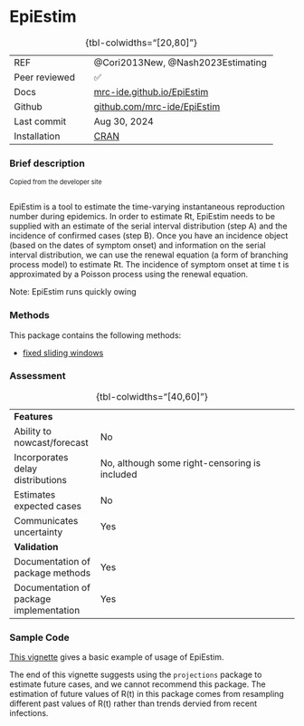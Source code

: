 # EpiEstim { .unnumbered}

| | 
|:---|:--------|
| REF|@Cori2013New, @Nash2023Estimating|
| Peer reviewed| ✅|
| Docs| [mrc-ide.github.io/EpiEstim](https://mrc-ide.github.io/EpiEstim/)|
| Github| [github.com/mrc-ide/EpiEstim](https://github.com/mrc-ide/EpiEstim) |
| Last commit| Aug 30, 2024|
| Installation | [CRAN](https://cran.r-project.org/web/packages/EpiEstim/index.html)|
: {tbl-colwidths="[20,80]"}

### Brief description
<div style="font-size:0.8em">Copied from the developer site<br><br></div>

EpiEstim is a tool to estimate the time-varying instantaneous reproduction number during epidemics. In order to estimate Rt, EpiEstim needs to be supplied with an estimate of the serial interval distribution (step A) and the incidence of confirmed cases (step B). Once you have an incidence object (based on the dates of symptom onset) and information on the serial interval distribution, we can use the renewal equation (a form of branching process model) to estimate Rt. The incidence of symptom onset at time t is approximated by a Poisson process using the renewal equation. 

Note: EpiEstim runs quickly owing


### Methods

This package contains the following methods:

- [fixed sliding windows](methods_time.qmd#sec-fixedwindow)


### Assessment

| | 
|:---|:--------|
|<strong>Features</strong>||
| Ability to nowcast/forecast| No|
| Incorporates delay distributions| No, although some right-censoring is included|
| Estimates expected cases| No|
| Communicates uncertainty| Yes|
|<strong>Validation</strong>||
| Documentation of package methods| Yes|
| Documentation of package implementation| Yes|
: {tbl-colwidths="[40,60]"}

### Sample Code

[This vignette](https://mrc-ide.github.io/EpiEstim/articles/full_EpiEstim_vignette.html) gives a basic example of usage of EpiEstim.

The end of this vignette suggests using the `projections` package to estimate future cases, and we cannot recommend this package. The estimation of future values of R(t) in this package comes from resampling different past values of R(t) rather than trends dervied from recent infections. 
